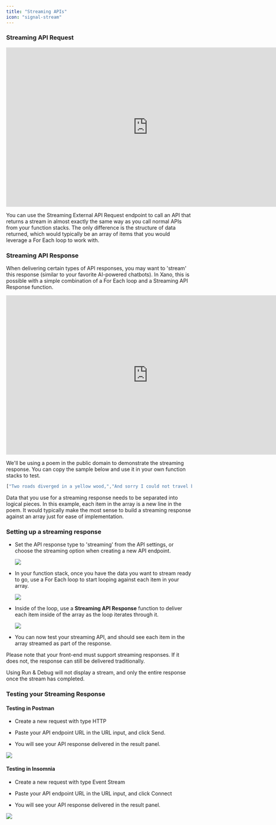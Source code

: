 ```yaml
---
title: "Streaming APIs"
icon: "signal-stream"
---
```


### Streaming API Request

<Frame>
<iframe width="768" height="432" src="https://www.youtube.com/embed/SXIzhmcI1vo" title="Connecting to Streaming APIs" frameborder="0" allow="accelerometer; autoplay; clipboard-write; encrypted-media; gyroscope; picture-in-picture; web-share" referrerpolicy="strict-origin-when-cross-origin" allowfullscreen></iframe>
</Frame>

You can use the Streaming External API Request endpoint to call an API that returns a stream in almost exactly the same way as you call normal APIs from your function stacks. The only difference is the structure of data returned, which would typically be an array of items that you would leverage a For Each loop to work with.

### Streaming API Response

When delivering certain types of API responses, you may want to 'stream' this response (similar to your favorite AI-powered chatbots). In Xano, this is possible with a simple combination of a For Each loop and a Streaming API Response function.

<Frame>
<iframe width="768" height="432" src="https://www.youtube.com/embed/ldkcggSHuOA" title="Streaming API Responses with Xano" frameborder="0" allow="accelerometer; autoplay; clipboard-write; encrypted-media; gyroscope; picture-in-picture; web-share" referrerpolicy="strict-origin-when-cross-origin" allowfullscreen></iframe>
</Frame>

We'll be using a poem in the public domain to demonstrate the streaming response. You can copy the sample below and use it in your own function stacks to test.

```javascript
["Two roads diverged in a yellow wood,","And sorry I could not travel both","And be one traveler, long I stood","And looked down one as far as I could","To where it bent in the undergrowth;","","Then took the other, as just as fair,","And having perhaps the better claim,","Because it was grassy and wanted wear;","Though as for that the passing there","Had worn them really about the same,","","And both that morning equally lay","In leaves no step had trodden black.","Oh, I kept the first for another day!","Yet knowing how way leads on to way,","I doubted if I should ever come back.","","I shall be telling this with a sigh","Somewhere ages and ages hence:","Two roads diverged in a wood, and I—","I took the one less traveled by,","And that has made all the difference."]
```

Data that you use for a streaming response needs to be separated into logical pieces. In this example, each item in the array is a new line in the poem. It would typically make the most sense to build a streaming response against an array just for ease of implementation.

### Setting up a streaming response

* Set the API response type to 'streaming' from the API settings, or choose the streaming option when creating a new API endpoint. 
  <Frame caption="">
    <img src="/images/7a26500a-image.jpeg" />
  </Frame>

* In your function stack, once you have the data you want to stream ready to go, use a For Each loop to start looping against each item in your array. 
  <Frame caption="">
    <img src="/images/89ed6f08-image.jpeg" />
  </Frame>

* Inside of the loop, use a **Streaming API Response** function to deliver each item inside of the array as the loop iterates through it. 
  <Frame caption="">
    <img src="/images/952b6c16-image.jpeg" />
  </Frame>

* You can now test your streaming API, and should see each item in the array streamed as part of the response.

<Info>
Please note that your front-end must support streaming responses. If it does not, the response can still be delivered traditionally.

Using Run & Debug will not display a stream, and only the entire response once the stream has completed.

</Info>

### Testing your Streaming Response

#### Testing in Postman

* Create a new request with type HTTP

* Paste your API endpoint URL in the URL input, and click Send.

* You will see your API response delivered in the result panel.

<Frame caption="">
  <img src="/images/6022fd52-image.gif" />
</Frame>

#### Testing in Insomnia

* Create a new request with type Event Stream

* Paste your API endpoint URL in the URL input, and click Connect

* You will see your API response delivered in the result panel.

<Frame caption="">
  <img src="/images/dbeafd11-image.gif" />
</Frame>


